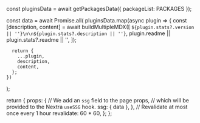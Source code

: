 
  const pluginsData = await getPackagesData({ packageList: PACKAGES });

  const data = await Promise.all(
    pluginsData.map(async plugin => {
      const [description, content] = await buildMultipleMDX([
        `${plugin.stats?.version || ''}\n\n${plugin.stats?.description || ''}`,
        plugin.readme || plugin.stats?.readme || '',
      ]);

      return {
        ...plugin,
        description,
        content,
      };
    })
  );

  return {
    props: {
      // We add an `ssg` field to the page props,
      // which will be provided to the Nextra `useSSG` hook.
      ssg: { data },
    },
    // Revalidate at most once every 1 hour
    revalidate: 60 * 60,
  };
};

<PluginHub />
